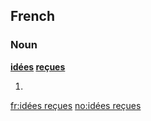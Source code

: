 ==French==

===Noun===
'''[[idées]] [[reçues]]'''

# {{plural of|[[idée reçue]]|lang=fr|sort=idees recues}}

[[fr:idées reçues]]
[[no:idées reçues]]